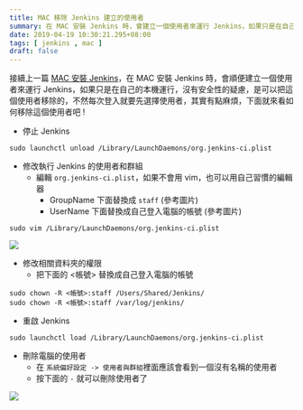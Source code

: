```yaml
---
title: MAC 移除 Jenkins 建立的使用者
summary: 在 MAC 安裝 Jenkins 時，會建立一個使用者來運行 Jenkins，如果只是在自己的本機運行，沒有安全性的疑慮，是可以把這個使用者移除的。
date: 2019-04-19 10:30:21.295+08:00
tags: [ jenkins , mac ]
draft: false
---
```


接續上一篇 [MAC 安裝 Jenkins](https://blog.cashwu.com/mac-install-jenkins)，在 MAC 安裝 Jenkins 時，會順便建立一個使用者來運行 Jenkins，如果只是在自己的本機運行，沒有安全性的疑慮，是可以把這個使用者移除的，不然每次登入就要先選擇使用者，其實有點麻煩，下面就來看如何移除這個使用者吧 !

- 停止 Jenkins

```shell
sudo launchctl unload /Library/LaunchDaemons/org.jenkins-ci.plist
```

- 修改執行 Jenkins 的使用者和群組
	- 編輯 `org.jenkins-ci.plist`，如果不會用 vim，也可以用自己習慣的編輯器
		- GroupName 下面替換成 `staff` (參考圖片)
		- UserName 下面替換成自己登入電腦的帳號 (參考圖片)

```shell
sudo vim /Library/LaunchDaemons/org.jenkins-ci.plist
```

![](/static/images/404.webp)

- 修改相關資料夾的權限
	- 把下面的 <帳號> 替換成自己登入電腦的帳號

```shell
sudo chown -R <帳號>:staff /Users/Shared/Jenkins/
sudo chown -R <帳號>:staff /var/log/jenkins/
```

- 重啟 Jenkins

```shell
sudo launchctl load /Library/LaunchDaemons/org.jenkins-ci.plist
```

- 刪除電腦的使用者
	- 在 `系統偏好設定 -> 使用者與群組`裡面應該會看到一個沒有名稱的使用者
	- 按下面的 `-` 就可以刪除使用者了

![](/static/images/404.webp)